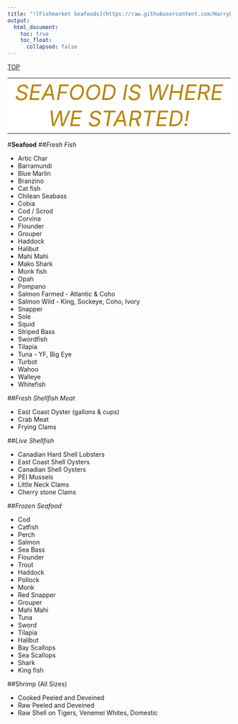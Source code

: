 ```yaml
---
title: "![Fishmarket Seafoods](https://raw.githubusercontent.com/HarryLu95/Fish-Market-Website/master/Logo_Fishmarket_Seafoods.jpg)"
output: 
  html_document:
    toc: true
    toc_float: 
      collapsed: false
---
```

<div id="backtop"><a href="#">TOP</a></div>

<table style="margin-left:auto; margin-right:auto; width:100%">
<tr style="text-align:center; vertical-align:bottom">
<td bgcolor=white>
<font color=DarkGoldenrod size=72>*SEAFOOD IS WHERE WE STARTED!*</font>
</td>
</tr>
</table>

#**Seafood**
##*Fresh Fish*

<div class="three-column">

- Artic Char
- Barramundi
- Blue Marlin
- Branzino
- Cat fish
- Chilean Seabass
- Cobia
- Cod / Scrod
- Corvina
- Flounder
- Grouper
- Haddock
- Halibut
- Mahi Mahi
- Mako Shark
- Monk fish
- Opah
- Pompano
- Salmon Farmed - Atlantic & Coho
- Salmon Wild - King, Sockeye, Coho, Ivory
- Snapper
- Sole
- Squid
- Striped Bass
- Swordfish
- Tilapia
- Tuna - YF, Big Eye
- Turbot
- Wahoo
- Walleye
- Whitefish

</div>

##*Fresh Shellfish Meat*

<div class="three-column">

- East Coast Oyster (gallons & cups)
- Crab Meat
- Frying Clams

</div>

##*Live Shellfish*

<div class="three-column">

- Canadian Hard Shell Lobsters
- East Coast Shell Oysters
- Canadian Shell Oysters
- PEI Mussels
- Little Neck Clams
- Cherry stone Clams

</div>

##*Frozen Seafood*

<div class="three-column">

- Cod
- Catfish
- Perch
- Salmon
- Sea Bass
- Flounder
- Trout
- Haddock
- Pollock
- Monk
- Red Snapper
- Grouper
- Mahi Mahi
- Tuna
- Sword
- Tilapia
- Halibut
- Bay Scallops
- Sea Scallops
- Shark
- King fish

</div>

##Shrimp (All Sizes)

<div class="three-column">

- Cooked Peeled and Deveined
- Raw Peeled and Deveined
- Raw Shell on Tigers, Venemei Whites, Domestic

</div>